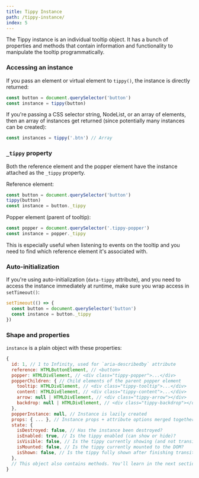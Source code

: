 ```yaml
---
title: Tippy Instance
path: /tippy-instance/
index: 5
---
```


The Tippy instance is an individual tooltip object. It has a bunch of properties
and methods that contain information and functionality to manipulate the tooltip
programmatically.

### Accessing an instance

If you pass an element or virtual element to `tippy()`, the instance is directly
returned:

```js
const button = document.querySelector('button')
const instance = tippy(button)
```

If you're passing a CSS selector string, NodeList, or an array of elements, then
an array of instances get returned (since potentially many instances can be
created):

```js
const instances = tippy('.btn') // Array
```

### `_tippy` property

Both the reference element and the popper element have the instance attached as
the `_tippy` property.

Reference element:

```js
const button = document.querySelector('button')
tippy(button)
const instance = button._tippy
```

Popper element (parent of tooltip):

```js
const popper = document.querySelector('.tippy-popper')
const instance = popper._tippy
```

This is especially useful when listening to events on the tooltip and you need
to find which reference element it's associated with.

### Auto-initialization

If you're using auto-initialization (`data-tippy` attribute), and you need to
access the instance immediately at runtime, make sure you wrap access in
`setTimeout()`:

```js
setTimeout(() => {
  const button = document.querySelector('button')
  const instance = button._tippy
})
```

### Shape and properties

`instance` is a plain object with these properties:

```js
{
  id: 1, // 1 to Infinity, used for `aria-describedby` attribute
  reference: HTMLButtonElement, // <button>
  popper: HTMLDivElement, // <div class="tippy-popper">...</div>
  popperChildren: { // Child elements of the parent popper element
    tooltip: HTMLDivElement, // <div class="tippy-tooltip">...</div>
    content: HTMLDivElement, // <div class="tippy-content">...</div>
    arrow: null | HTMLDivElement, // <div class="tippy-arrow"></div>
    backdrop: null | HTMLDivElement, // <div class="tippy-backdrop"></div>
  },
  popperInstance: null, // Instance is lazily created
  props: { ... }, // Instance props + attribute options merged together
  state: {
    isDestroyed: false, // Has the instance been destroyed?
    isEnabled: true, // Is the tippy enabled (can show or hide)?
    isVisible: false, // Is the tippy currently showing (and not transitioning out)?
    isMounted: false, // Is the tippy currently mounted to the DOM?
    isShown: false, // Is the tippy fully shown after finishing transitioning in?
  },
  // This object also contains methods. You'll learn in the next section.
}
```
